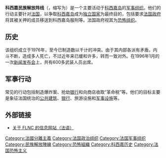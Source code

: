 {{unreferenced|time=2018-03-20T02:10:15+00:00}}
{{infobox war faction
|name= 科西嘉民族解放陣線
|native_name = {{lang|co|Fronte di Liberazione Naziunale di a Corsica}}
|native_name_lang = co
|war=
|image= [[File:Flag_of_Corsica.svg|200px]]
|caption= 
|active= 1976年至2000年<br>2000年解放陣線軍事基地被攻破<br>2018年最後ㄧ批餘黨已被殲滅
|ideology=[[科西嘉民族主義|科西嘉民族主義]]
|leaders= 
|groups=
|headquarters=
|area= [[科西嘉|科西嘉]]<br>法國本土
|strength= 
|partof=
|previous=
|next=
|allies= [[自由科西嘉|自由科西嘉]]
|opponents={{flagicon|France}} [[法國政府|法國政府]]
|battles=
}}

'''科西嘉民族解放阵线'''（{{lang-co|Fronte di Liberazione Naziunale di a Corsica}}，缩写为{{lang|co|FLNC}}）是一个主要活动于[[科西嘉岛|科西嘉岛]]的[[军事组织|军事组织]]。他们的行动主要针对[[法国|法国]]，以争取[[科西嘉岛|科西嘉岛]]成为[[独立国家|独立国家]]为最终目的，包括要求[[法国政府|法国政府]]将其被关押的成员移送到科西嘉岛服刑等。法国政府视其为[[恐怖组织|恐怖组织]]。

== 历史 ==
该组织成立于1976年，至今已制造数以千计的冲突。由于其内部各派有矛盾，内斗不断，造成多人死亡，不过近年来已缓和许多，转而一致对外。在1996年1月的一次[[新闻发布会|新闻发布会]]上，共有600多武装人员出席。

== 军事行动 ==
常见的行动包括制造爆炸案、抢劫[[银行|银行]]和向商店收取“革命税”等。他们的目标主要是象征法国统治的[[公共建筑|公共建筑]]、[[银行|银行]]、旅游设施和[[军事设施|军事设施]]等。

== 外部链接 ==
* [http://www.unita-naziunale.org/portail/images.htm 关于  FLNC 的信息网站（法语）] {{Wayback|url=http://www.unita-naziunale.org/portail/images.htm |date=20210227055500 }}

{{DEFAULTSORT:Corsica}}
[[Category:法國分離主義|Category:法國分離主義]]
[[Category:法国政治组织|Category:法国政治组织]]
[[Category:法国军事组织|Category:法国军事组织]]
[[Category:民族解放陣線|Category:民族解放陣線]]
[[Category:恐怖組織|Category:恐怖組織]]
[[Category:科西嘉历史|Category:科西嘉历史]]
[[Category:法国恐怖主义|Category:法国恐怖主义]]